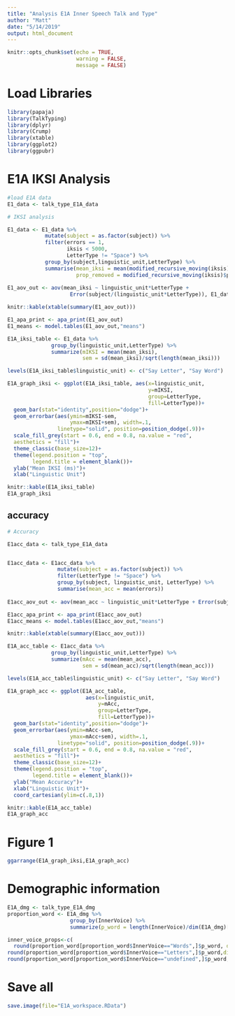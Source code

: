 ```yaml
---
title: "Analysis E1A Inner Speech Talk and Type"
author: "Matt"
date: "5/14/2019"
output: html_document
---
```


```r
knitr::opts_chunk$set(echo = TRUE,
                      warning = FALSE,
                      message = FALSE)
```

# Load Libraries

```r
library(papaja)
library(TalkTyping)
library(dplyr)
library(Crump)
library(xtable)
library(ggplot2)
library(ggpubr)
```

# E1A IKSI Analysis

```r
#load E1A data
E1_data <- talk_type_E1A_data

# IKSI analysis

E1_data <- E1_data %>%
            mutate(subject = as.factor(subject)) %>%
            filter(errors == 1,
                   iksis < 5000,
                   LetterType != "Space") %>%
            group_by(subject,linguistic_unit,LetterType) %>%
            summarise(mean_iksi = mean(modified_recursive_moving(iksis)$restricted),
                      prop_removed = modified_recursive_moving(iksis)$prop_removed)
                  
E1_aov_out <- aov(mean_iksi ~ linguistic_unit*LetterType + 
                    Error(subject/(linguistic_unit*LetterType)), E1_data)

knitr::kable(xtable(summary(E1_aov_out)))

E1_apa_print <- apa_print(E1_aov_out)
E1_means <- model.tables(E1_aov_out,"means")

```

```r
E1A_iksi_table <- E1_data %>%
              group_by(linguistic_unit,LetterType) %>%
              summarize(mIKSI = mean(mean_iksi),
                        sem = sd(mean_iksi)/sqrt(length(mean_iksi)))

levels(E1A_iksi_table$linguistic_unit) <- c("Say Letter", "Say Word")

E1A_graph_iksi <- ggplot(E1A_iksi_table, aes(x=linguistic_unit,
                                             y=mIKSI, 
                                             group=LetterType,
                                             fill=LetterType))+
  geom_bar(stat="identity",position="dodge")+
  geom_errorbar(aes(ymin=mIKSI-sem,
                    ymax=mIKSI+sem), width=.1,
                linetype="solid", position=position_dodge(.9))+
  scale_fill_grey(start = 0.6, end = 0.8, na.value = "red",
  aesthetics = "fill")+
  theme_classic(base_size=12)+
  theme(legend.position = "top",
        legend.title = element_blank())+
  ylab("Mean IKSI (ms)")+
  xlab("Linguistic Unit")

knitr::kable(E1A_iksi_table)
E1A_graph_iksi

```

## accuracy

```r

# Accuracy

E1acc_data <- talk_type_E1A_data


E1acc_data <- E1acc_data %>%
                mutate(subject = as.factor(subject)) %>%
                filter(LetterType != "Space") %>%
                group_by(subject, linguistic_unit, LetterType) %>%
                summarise(mean_acc = mean(errors))
                  
E1acc_aov_out <- aov(mean_acc ~ linguistic_unit*LetterType + Error(subject/(linguistic_unit*LetterType)), E1acc_data)

E1acc_apa_print <- apa_print(E1acc_aov_out)
E1acc_means <- model.tables(E1acc_aov_out,"means")

knitr::kable(xtable(summary(E1acc_aov_out)))

```

```r
E1A_acc_table <- E1acc_data %>%
              group_by(linguistic_unit,LetterType) %>%
              summarize(mAcc = mean(mean_acc),
                        sem = sd(mean_acc)/sqrt(length(mean_acc)))

levels(E1A_acc_table$linguistic_unit) <- c("Say Letter", "Say Word")

E1A_graph_acc <- ggplot(E1A_acc_table, 
                         aes(x=linguistic_unit,
                             y=mAcc, 
                             group=LetterType,
                             fill=LetterType))+
  geom_bar(stat="identity",position="dodge")+
  geom_errorbar(aes(ymin=mAcc-sem,
                    ymax=mAcc+sem), width=.1,
                linetype="solid", position=position_dodge(.9))+
  scale_fill_grey(start = 0.6, end = 0.8, na.value = "red",
  aesthetics = "fill")+
  theme_classic(base_size=12)+
  theme(legend.position = "top",
        legend.title = element_blank())+
  ylab("Mean Accuracy")+
  xlab("Linguistic Unit")+
  coord_cartesian(ylim=c(.8,1))

knitr::kable(E1A_acc_table)
E1A_graph_acc
```

# Figure 1

```r
ggarrange(E1A_graph_iksi,E1A_graph_acc)

```



# Demographic information

```r

E1A_dmg <- talk_type_E1A_dmg
proportion_word <- E1A_dmg %>%
                    group_by(InnerVoice) %>%
                    summarize(p_word = length(InnerVoice)/dim(E1A_dmg)[1])

inner_voice_props<-c(
  round(proportion_word[proportion_word$InnerVoice=="Words",]$p_word, digits=2),
round(proportion_word[proportion_word$InnerVoice=="Letters",]$p_word,digits=2),
round(proportion_word[proportion_word$InnerVoice=="undefined",]$p_word,digits=2))

```


# Save all

```r
save.image(file="E1A_workspace.RData")
```

